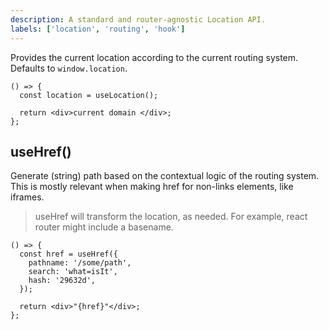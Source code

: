```yaml
---
description: A standard and router-agnostic Location API.
labels: ['location', 'routing', 'hook']
---
```



Provides the current location according to the current routing system.  
Defaults to `window.location`.

```tsx live
() => {
  const location = useLocation();

  return <div>current domain </div>;
};
```

## useHref()

Generate (string) path based on the contextual logic of the routing system. This is mostly relevant when making href for non-links elements, like iframes.  

> useHref will transform the location, as needed. For example, react router might include a basename.

```tsx live
() => {
  const href = useHref({
    pathname: '/some/path',
    search: 'what=isIt',
    hash: '29632d',
  });

  return <div>"{href}"</div>;
};
```
